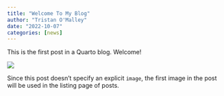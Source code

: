 ```yaml
---
title: "Welcome To My Blog"
author: "Tristan O'Malley"
date: "2022-10-07"
categories: [news]
---
```


This is the first post in a Quarto blog. Welcome!

![](thumbnail.jpg)

Since this post doesn't specify an explicit `image`, the first image in the post will be used in the listing page of posts.
